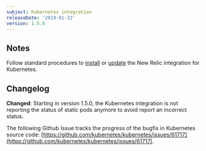 ```yaml
---
subject: Kubernetes integration
releaseDate: '2019-01-22'
version: 1.5.0
---
```


## Notes

Follow standard procedures to [install](/docs/integrations/host-integrations/host-integrations-list/kubernetes-monitoring-integration#install) or [update](/docs/integrations/host-integrations/host-integrations-list/kubernetes-monitoring-integration#update) the New Relic integration for Kubernetes.

## Changelog

**Changed**: Starting in version 1.5.0, the Kubernetes integration is not reporting the status of static pods anymore to avoid report an incorrect status.

The following Github Issue tracks the progress of the bugfix in Kubernetes source code: [https://github.com/kubernetes/kubernetes/issues/61717](https://github.com/kubernetes/kubernetes/issues/61717).
